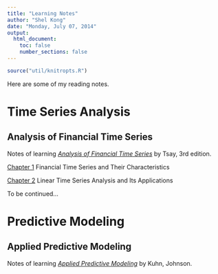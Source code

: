 ```yaml
---
title: "Learning Notes"
author: "Shel Kong"
date: "Monday, July 07, 2014"
output:
  html_document:
    toc: false
    number_sections: false
---
```


```r
source("util/knitropts.R")
```

Here are some of my reading notes.

# Time Series Analysis

## Analysis of Financial Time Series

Notes of learning [*Analysis of Financial Time Series*](http://www.amazon.com/Analysis-Financial-Time-Ruey-Tsay/dp/0470414359) 
by Tsay, 3rd edition.

[Chapter 1](AFTS/CH1.html) Financial Time Series and Their Characteristics

[Chapter 2](AFTS/CH2.html) Linear Time Series Analysis and Its Applications

To be continued...


# Predictive Modeling

## Applied Predictive Modeling

Notes of learning [*Applied Predictive Modeling*](http://www.amazon.com/Applied-Predictive-Modeling-Max-Kuhn/dp/1461468485)
by Kuhn, Johnson.


